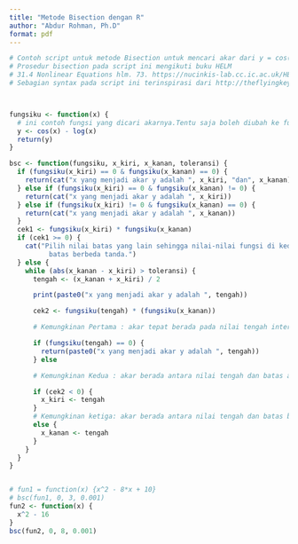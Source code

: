 ---
title: "Metode Bisection dengan R"
author: "Abdur Rohman, Ph.D"
format: pdf
---

```{r}
# Contoh script untuk metode Bisection untuk mencari akar dari y = cos(x)-x
# Prosedur bisection pada script ini mengikuti buku HELM
# 31.4 Nonlinear Equations hlm. 73. https://nucinkis-lab.cc.ic.ac.uk/HELM/helm_workbooks.html
# Sebagian syntax pada script ini terinspirasi dari http://theflyingkeyboard.net/algorithms/r-bisection-method/



fungsiku <- function(x) {
  # ini contoh fungsi yang dicari akarnya.Tentu saja boleh diubah ke fungsi lain.
  y <- cos(x) - log(x)
  return(y)
}

bsc <- function(fungsiku, x_kiri, x_kanan, toleransi) {
  if (fungsiku(x_kiri) == 0 & fungsiku(x_kanan) == 0) {
    return(cat("x yang menjadi akar y adalah ", x_kiri, "dan", x_kanan))
  } else if (fungsiku(x_kiri) == 0 & fungsiku(x_kanan) != 0) {
    return(cat("x yang menjadi akar y adalah ", x_kiri))
  } else if (fungsiku(x_kiri) != 0 & fungsiku(x_kanan) == 0) {
    return(cat("x yang menjadi akar y adalah ", x_kanan))
  }
  cek1 <- fungsiku(x_kiri) * fungsiku(x_kanan)
  if (cek1 >= 0) {
    cat("Pilih nilai batas yang lain sehingga nilai-nilai fungsi di kedua 
          batas berbeda tanda.")
  } else {
    while (abs(x_kanan - x_kiri) > toleransi) {
      tengah <- (x_kanan + x_kiri) / 2

      print(paste0("x yang menjadi akar y adalah ", tengah))

      cek2 <- fungsiku(tengah) * (fungsiku(x_kanan))

      # Kemungkinan Pertama : akar tepat berada pada nilai tengah interval

      if (fungsiku(tengah) == 0) {
        return(paste0("x yang menjadi akar y adalah ", tengah))
      } else

      # Kemungkinan Kedua : akar berada antara nilai tengah dan batas atas

      if (cek2 < 0) {
        x_kiri <- tengah
      }
      # Kemungkinan ketiga: akar berada antara nilai tengah dan batas bawah
      else {
        x_kanan <- tengah
      }
    }
  }
}


# fun1 = function(x) {x^2 - 8*x + 10}
# bsc(fun1, 0, 3, 0.001)
fun2 <- function(x) {
  x^2 - 16
}
bsc(fun2, 0, 8, 0.001)
```
